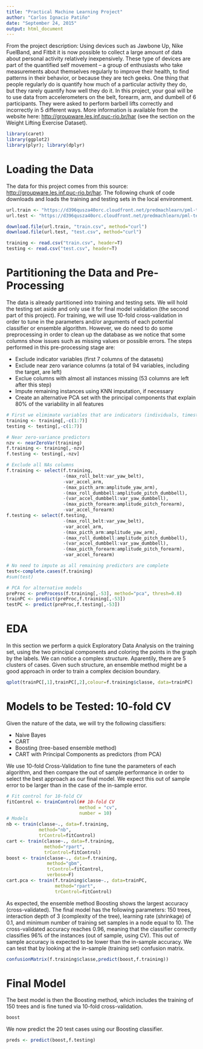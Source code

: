 ```yaml
---
title: "Practical Machine Learning Project"
author: "Carlos Ignacio Patiño"
date: "September 24, 2015"
output: html_document
---
```


From the project description: Using devices such as Jawbone Up, Nike FuelBand, and Fitbit it is now possible to collect a large amount of data about personal activity relatively inexpensively. These type of devices are part of the quantified self movement – a group of enthusiasts who take measurements about themselves regularly to improve their health, to find patterns in their behavior, or because they are tech geeks. One thing that people regularly do is quantify how much of a particular activity they do, but they rarely quantify how well they do it. In this project, your goal will be to use data from accelerometers on the belt, forearm, arm, and dumbell of 6 participants. They were asked to perform barbell lifts correctly and incorrectly in 5 different ways. More information is available from the website here: <http://groupware.les.inf.puc-rio.br/har> (see the section on the Weight Lifting Exercise Dataset).

```r
library(caret)
library(ggplot2)
library(plyr); library(dplyr)
```

# Loading the Data

The data for this project comes from this source: <http://groupware.les.inf.puc-rio.br/har>. The following chunk of code downloads and loads the training and testing sets in the local environment.

```r
url.train <- "https://d396qusza40orc.cloudfront.net/predmachlearn/pml-training.csv"
url.test <- "https://d396qusza40orc.cloudfront.net/predmachlearn/pml-testing.csv"

download.file(url.train, "train.csv", method="curl")
download.file(url.test, "test.csv", method="curl")

training <- read.csv("train.csv", header=T)
testing <- read.csv("test.csv", header=T)
```

# Partitioning the Data and Pre-Processing

The data is already partitioned into training and testing sets. We will hold the testing set aside and only use it for final model validation (the second part of this project). For training, we will use 10-fold cross-validation in order to tune in the parameters and/or arguments of each potential classifier or ensemble algorithm. However, we do need to do some preprocessing in order to clean up the database as we notice that some columns show issues such as missing values or possible errors. The steps performed in this pre-processing stage are:

* Exclude indicator variables (first 7 columns of the datasets)
* Exclude near zero variance columns (a total of 94 variables, including the target, are left)
* Exclue columns with almost all instances missing (53 columns are left after this step)
* Impute remaining instances using KNN imputation, if necessary
* Create an alternative PCA set with the principal components that explain 80% of the variability in all features

```r
# First we elimimate variables that are indicators (individuals, timestamps, etc)
training <- training[,-c(1:7)]
testing <- testing[,-c(1:7)]

# Near zero-variance predictors
nzv <- nearZeroVar(training)
f.training <- training[,-nzv]
f.testing <- testing[,-nzv]

# Exclude all NAs columns
f.training <- select(f.training,
                     -(max_roll_belt:var_yaw_belt),
                     -var_accel_arm,
                     -(max_picth_arm:amplitude_yaw_arm),
                     -(max_roll_dumbbell:amplitude_pitch_dumbbell),
                     -(var_accel_dumbbell:var_yaw_dumbbell),
                     -(max_picth_forearm:amplitude_pitch_forearm),
                     -var_accel_forearm)
f.testing <- select(f.testing,
                     -(max_roll_belt:var_yaw_belt),
                     -var_accel_arm,
                     -(max_picth_arm:amplitude_yaw_arm),
                     -(max_roll_dumbbell:amplitude_pitch_dumbbell),
                     -(var_accel_dumbbell:var_yaw_dumbbell),
                     -(max_picth_forearm:amplitude_pitch_forearm),
                     -var_accel_forearm)

# No need to impute as all remaining predictors are complete
test<-complete.cases(f.training)
#sum(test)

# PCA for alternative models
preProc <- preProcess(f.training[,-53], method="pca", thresh=0.8)
trainPC <- predict(preProc,f.training[,-53])
testPC <- predict(preProc,f.testing[,-53])
```

# EDA

In this section we perform a quick Exploratory Data Analysis on the training set, using the two principal components and coloring the points in the graph by the labels. We can notice a complex structure. Aparentily, there are 5 clusters of cases. Given such structure, an ensemble method might be a good approach in order to train a complex decision boundary.

```r
qplot(trainPC[,1],trainPC[,2],colour=f.training$classe, data=trainPC)
```

# Models to be Tested: 10-fold CV

Given the nature of the data, we will try the following classifiers:

* Naive Bayes
* CART
* Boosting (tree-based ensemble method)
* CART with Principal Components as predictors (from PCA)

We use 10-fold Cross-Validation to fine tune the parameters of each algorithm, and then compare the out of sample performance  in order to select the best approach as our final model. We expect this out of sample error to be larger than in the case of the in-sample error.

```r
# Fit control for 10-fold CV
fitControl <- trainControl(## 10-fold CV
                           method = "cv",
                           number = 10)
# Models
nb <- train(classe~., data=f.training,
            method="nb",
            trControl=fitControl)
cart <- train(classe~., data=f.training,
              method="rpart",
              trControl=fitControl)
boost <- train(classe~., data=f.training,
               method="gbm",
               trControl=fitControl,
               verbose=F)
cart.pca <- train(f.training$classe~., data=trainPC,
                  method="rpart",
                  trControl=fitControl)
```

As expected, the ensemble method Boosting shows the largest accuracy (cross-validated). The final model has the following parameters: 150 trees, interaction depth of 3 (complexity of the tree), learning rate (shrinkage) of 0.1, and minimum number of training set samples in a node equal to 10. The cross-validated accuracy reaches 0.96, meaning that the classifier correctly classifies 96% of the instances (out of sample, using CV). This out of sample accuracy is expected to be lower than the in-sample accuracy. We can test that by looking at the in-sample (training set) confusion matrix.

```r
confusionMatrix(f.training$classe,predict(boost,f.training))
```

# Final Model

The best model is then the Boosting method, which includes the training of 150 trees and is fine tuned via 10-fold cross-validation.

```r
boost
```

We now predict the 20 test cases using our Boosting classifier.

```r
preds <- predict(boost,f.testing)
```